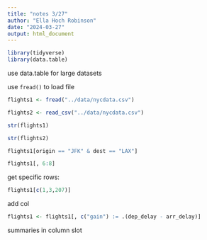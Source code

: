 ```yaml
---
title: "notes 3/27"
author: "Ella Hoch Robinson"
date: "2024-03-27"
output: html_document
---
```


```r
library(tidyverse)
library(data.table)
```

use data.table for large datasets

use `fread()` to load file

```r
flights1 <- fread("../data/nycdata.csv")
```

```r
flights2 <- read_csv("../data/nycdata.csv")
```

```r
str(flights1)
```

```r
str(flights2)
```
```r
flights1[origin == "JFK" & dest == "LAX"]
```

```r
flights1[, 6:8]
```

get specific rows:

```r
flights1[c(1,3,207)]
```

add col

```r
flights1 <- flights1[, c("gain") := .(dep_delay - arr_delay)]
```

summaries in column slot


